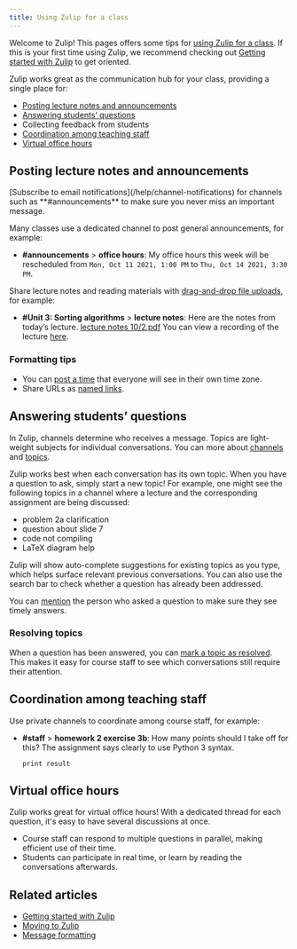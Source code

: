 ```yaml
---
title: Using Zulip for a class
---
```



Welcome to Zulip! This pages offers some tips for [using Zulip for a
class](https://zulip.com/for/education/).  If this is your first time using Zulip, we
recommend checking out [Getting started with
Zulip](/help/getting-started-with-zulip) to get oriented.

Zulip works great as the communication hub for your class, providing a
single place for:

* [Posting lecture notes and announcements](#posting-lecture-notes-and-announcements)
* [Answering students’ questions](#answering-students-questions)
* Collecting feedback from students
* [Coordination among teaching staff](#coordination-among-teaching-staff)
* [Virtual office hours](#virtual-office-hours)

## Posting lecture notes and announcements

<ZulipTip>
  [Subscribe to email notifications](/help/channel-notifications) for
  channels such as **#announcements** to make sure you never miss an important message.
</ZulipTip>

Many classes use a dedicated channel to post general announcements, for example:

* **#announcements** > **office hours**: My office hours this week
  will be rescheduled from `Mon, Oct 11 2021, 1:00 PM` to `Thu, Oct 14 2021, 3:30 PM`.

Share lecture notes and reading materials with [drag-and-drop file
uploads](/help/share-and-upload-files), for example:

* **#Unit 3: Sorting algorithms** > **lecture notes**: Here are the notes
  from today’s lecture. [lecture notes 10/2.pdf](/help/using-zulip-for-a-class) You can view a recording of the lecture [here](/help/using-zulip-for-a-class).

### Formatting tips

* You can [post a time](/help/format-your-message-using-markdown#global-times)
  that everyone will see in their own time zone.
* Share URLs as [named links](/help/format-your-message-using-markdown#links).

## Answering students’ questions

In Zulip, channels determine who receives a message. Topics are
light-weight subjects for individual conversations. You can more about
[channels](/help/introduction-to-channels) and [topics](/help/introduction-to-topics).

Zulip works best when each conversation has its own topic. When you
have a question to ask, simply start a new topic! For example, one
might see the following topics in a channel where a lecture and the
corresponding assignment are being discussed:

* problem 2a clarification
* question about slide 7
* code not compiling
* LaTeX diagram help

Zulip will show auto-complete suggestions for existing topics as you
type, which helps surface relevant previous conversations. You can
also use the search bar to check whether a question has already
been addressed.

You can [mention](/help/mention-a-user-or-group) the person who asked
a question to make sure they see timely answers.

### Resolving topics

When a question has been answered, you can [mark a topic as
resolved](/help/resolve-a-topic). This makes it easy for course
staff to see which conversations still require their attention.

## Coordination among teaching staff

Use private channels to coordinate among course staff, for example:

* **#staff** > **homework 2 exercise 3b**: How many points should I
  take off for this? The assignment says clearly to use Python 3 syntax.

  ```
  print result
  ```

## Virtual office hours

Zulip works great for virtual office hours! With a dedicated thread
for each question, it's easy to have several discussions at once.

* Course staff can respond to multiple questions in parallel, making
  efficient use of their time.
* Students can participate in real time, or learn by reading the
  conversations afterwards.

## Related articles

* [Getting started with Zulip](/help/getting-started-with-zulip)
* [Moving to Zulip](/help/moving-to-zulip)
* [Message formatting](/help/format-your-message-using-markdown)
